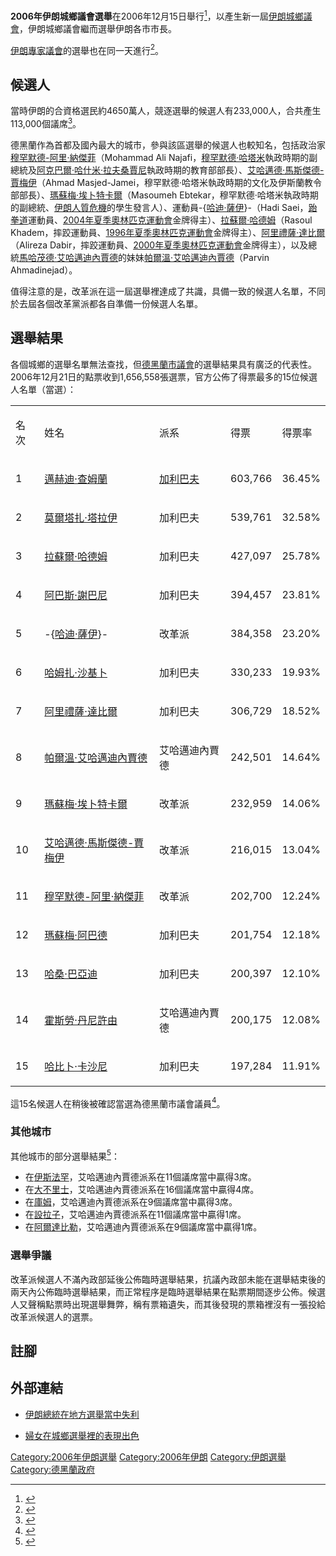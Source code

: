 {{Infobox Election
| election_name = 2006年伊朗城鄉議會選舉
| country = Iran
| type = parliamentary
| ongoing = no
| previous_election = 2003年伊朗城鄉議會選舉
| previous_year = 2003年
| next_election = 2013年伊朗城鄉議會選舉
| next_year = 2013年
| seats_for_election = [[伊朗城鄉議會|伊朗城鄉議會]]全部9000個議席
| election_date = 2006年12月15日
| image1 = [[File:Ghalibaf.jpg|165px]] 
| leader1 = [[穆罕默德-巴蓋爾·加利巴夫|穆罕默德-巴蓋爾·加利巴夫]]
| party1 = 伊斯蘭伊朗建築聯盟
| colour1 = ff7070
| alliance1 = [[伊朗原则主义派|原则主义派]]
| leaders_seat1 = -
| last_election1 =   
| seats1 = 
| seat_change1 =
| popular_vote1 =  
| percentage1 =  
| swing1 =
| colour2 = 28c0a6
| image2 = [[File:Najafi.jpg|200px]]  
| leader2 = [[穆罕默德-阿里·納傑菲|穆罕默德-阿里·納傑菲]]
| alliance2 = [[伊朗改革派|改革派]]
| party2 = 伊朗民族信託黨
| leaders_seat2 = [[德黑蘭|德黑蘭]]
| last_election2 = 
| seats2 =  
| seat_change2 =
| popular_vote2 = 
| percentage2 = 
| swing2 =
| title              = 議長
| before_election    = [[邁赫迪·查姆蘭|邁赫迪·查姆蘭]]
| after_election     = [[邁赫迪·查姆蘭|邁赫迪·查姆蘭]]
| before_party       = 原则主义派
| after_party        = 原则主义派
}}

'''2006年伊朗城鄉議會選舉'''在2006年12月15日舉行<ref>{{cite book | title=''Double trouble: Iran and North Korea as challenges to international security'' | publisher=Greenwood Publishing Group | author=Patrick M. Cronin | year=2008年 | pages=第30頁 | isbn=0275999602 | language = en}}</ref>，以產生新一屆[[伊朗城鄉議會|伊朗城鄉議會]]，伊朗城鄉議會繼而選舉伊朗各市市長。

[[伊朗專家議會|伊朗專家議會]]的選舉也在同一天進行<ref>{{cite web | url=http://www.payvand.com/news/06/dec/1328.html | title=Rafsanjani blasts anti-Iran UNSC resolution | publisher=Payvand | date=2006-12-31 | accessdate=2011-06-21 | language=en | archive-date=2008-12-12 | archive-url=https://web.archive.org/web/20081212005413/http://www.payvand.com/news/06/dec/1328.html | dead-url=no }}</ref>。

== 候選人 ==

當時伊朗的合資格選民約4650萬人，競逐選舉的候選人有233,000人，合共產生113,000個議席<ref>{{cite web | url=http://www.payvand.com/news/06/dec/1157.html | title=Iran: Elections Seen As Test Of Ahmadinejad's Popularity | publisher=Payvand | date=2006-12-15 | accessdate=2011-06-21 | author=Golnaz Esfandiari | language=en | archive-date=2012-11-08 | archive-url=https://web.archive.org/web/20121108231549/http://www.payvand.com/news/06/dec/1157.html | dead-url=no }}</ref>。

德黑蘭作為首都及國內最大的城市，參與該區選舉的候選人也較知名，包括政治家[[穆罕默德-阿里·納傑菲|穆罕默德-阿里·納傑菲]]（Mohammad Ali Najafi，[[穆罕默德·哈塔米|穆罕默德·哈塔米]]執政時期的副總統及[[阿克巴爾·哈什米·拉夫桑賈尼|阿克巴爾·哈什米·拉夫桑賈尼]]執政時期的教育部部長）、[[艾哈邁德·馬斯傑德-賈梅伊|艾哈邁德·馬斯傑德-賈梅伊]]（Ahmad Masjed-Jamei，穆罕默德·哈塔米執政時期的文化及伊斯蘭教令部部長）、[[瑪蘇梅·埃卜特卡爾|瑪蘇梅·埃卜特卡爾]]（Masoumeh Ebtekar，穆罕默德·哈塔米執政時期的副總統、[[伊朗人質危機|伊朗人質危機]]的學生發言人）、運動員-{[[哈迪·薩伊|哈迪·薩伊]]}-（Hadi Saei，[[跆拳道|跆拳道]]運動員、[[2004年夏季奧林匹克運動會|2004年夏季奧林匹克運動會]]金牌得主）、[[拉蘇爾·哈德姆|拉蘇爾·哈德姆]]（Rasoul Khadem，摔跤運動員、[[1996年夏季奧林匹克運動會|1996年夏季奧林匹克運動會]]金牌得主）、[[阿里禮薩·達比爾|阿里禮薩·達比爾]]（Alireza Dabir，摔跤運動員、[[2000年夏季奧林匹克運動會|2000年夏季奧林匹克運動會]]金牌得主），以及總統[[馬哈茂德·艾哈邁迪內賈德|馬哈茂德·艾哈邁迪內賈德]]的妹妹[[帕爾溫·艾哈邁迪內賈德|帕爾溫·艾哈邁迪內賈德]]（Parvin Ahmadinejad）。

值得注意的是，改革派在這一屆選舉裡達成了共識，具備一致的候選人名單，不同於去屆各個改革黨派都各自準備一份候選人名單。

== 選舉結果 ==

各個城鄉的選舉名單無法查找，但[[德黑蘭市議會|德黑蘭市議會]]的選舉結果具有廣泛的代表性。2006年12月21日的點票收到1,656,558張選票，官方公佈了得票最多的15位候選人名單（當選）：

{|
| 名次 || 姓名 || 派系 || 得票 || 得票率
|-
| 1 || [[邁赫迪·查姆蘭|邁赫迪·查姆蘭]] || [[穆罕默德-巴蓋爾·加利巴夫|加利巴夫]] ||603,766 || 36.45%
|-
| 2 || [[莫爾塔扎·塔拉伊|莫爾塔扎·塔拉伊]] || 加利巴夫 ||539,761 || 32.58%
|-
| 3 || [[拉蘇爾·哈德姆|拉蘇爾·哈德姆]] || 加利巴夫 ||427,097 || 25.78%
|-
| 4 || [[阿巴斯·謝巴尼|阿巴斯·謝巴尼]] || 加利巴夫 ||394,457 || 23.81%
|-
| 5 || -{[[哈迪·薩伊|哈迪·薩伊]]}- || 改革派 ||384,358 || 23.20%
|-
| 6 || [[哈姆扎·沙基卜|哈姆扎·沙基卜]] || 加利巴夫 ||330,233 || 19.93%
|-
| 7 || [[阿里禮薩·達比爾|阿里禮薩·達比爾]] || 加利巴夫 ||306,729 || 18.52%
|-
| 8 || [[帕爾溫·艾哈邁迪內賈德|帕爾溫·艾哈邁迪內賈德]] || 艾哈邁迪內賈德 || 242,501 || 14.64%
|-
| 9 || [[瑪蘇梅·埃卜特卡爾|瑪蘇梅·埃卜特卡爾]] || 改革派 ||232,959 || 14.06%
|-
| 10 || [[艾哈邁德·馬斯傑德-賈梅伊|艾哈邁德·馬斯傑德-賈梅伊]] || 改革派 || 216,015 || 13.04%
|-
| 11 || [[穆罕默德-阿里·納傑菲|穆罕默德-阿里·納傑菲]] || 改革派 ||202,700 || 12.24%
|-
| 12 || [[瑪蘇梅·阿巴德|瑪蘇梅·阿巴德]] || 加利巴夫 ||201,754 || 12.18%
|-
| 13 || [[哈桑·巴亞迪|哈桑·巴亞迪]] || 加利巴夫 ||200,397 || 12.10%
|-
| 14 || [[霍斯勞·丹尼許由|霍斯勞·丹尼許由]] || 艾哈邁迪內賈德 ||200,175 || 12.08%
|-
| 15 || [[哈比卜·卡沙尼|哈比卜·卡沙尼]] || 加利巴夫 ||197,284 || 11.91%
|}

這15名候選人在稍後被確認當選為德黑蘭市議會議員<ref>{{cite web | url=http://www.middle-east-online.com/English/?id=18885 | title=Ahmadinejad Tehran defeat confirmed | publisher=Middle East Online | date=2006-12-21 | accessdate=2011-06-21 | archive-date=2011-11-23 | archive-url=https://web.archive.org/web/20111123143155/http://www.middle-east-online.com/English/?id=18885 | dead-url=no }}</ref>。

=== 其他城市 ===

其他城市的部分選舉結果<ref>{{cite web | url=http://www.ft.com/cms/s/8b021d30-8de7-11db-ae0e-0000779e2340,Authorised=false.html?_i_location=http%3A%2F%2Fwww.ft.com%2Fcms%2Fs%2F0%2F8b021d30-8de7-11db-ae0e-0000779e2340.html&_i_referer=http%3A%2F%2Fen.wikipedia.org%2Fwiki%2FIranian_City_and_Village_Councils_elections%2C_2006 | title=Ahmadi-Nejad suffers vote setback in Iran | publisher=Financial Times | date=02-08-2009 | accessdate=2011-06-21 | language=en | archive-date=2019-08-21 | archive-url=https://web.archive.org/web/20190821184124/https://www.ft.com/content/8b021d30-8de7-11db-ae0e-0000779e2340?_i_location=http%3A%2F%2Fwww.ft.com%2Fcms%2Fs%2F0%2F8b021d30-8de7-11db-ae0e-0000779e2340.html&_i_referer=http%3A%2F%2Fen.wikipedia.org%2Fwiki%2FIranian_City_and_Village_Councils_elections%2C_2006 | dead-url=no }}</ref>：

*在[[伊斯法罕|伊斯法罕]]，艾哈邁迪內賈德派系在11個議席當中贏得3席。
*在[[大不里士|大不里士]]，艾哈邁迪內賈德派系在16個議席當中贏得4席。
*在[[庫姆|庫姆]]，艾哈邁迪內賈德派系在9個議席當中贏得3席。
*在[[設拉子|設拉子]]，艾哈邁迪內賈德派系在11個議席當中贏得1席。
*在[[阿爾達比勒|阿爾達比勒]]，艾哈邁迪內賈德派系在9個議席當中贏得1席。

=== 選舉爭議 ===

改革派候選人不滿內政部延後公佈臨時選舉結果，抗議內政部未能在選舉結束後的兩天內公佈臨時選舉結果，而正常程序是臨時選舉結果在點票期間逐步公佈。候選人又聲稱點票時出現選舉舞弊，稱有票箱遺失，而其後發現的票箱裡沒有一張投給改革派候選人的選票。

== 註腳 ==
<div class="references-small">
<references></references>
</div>

== 外部連結 ==
* {{en}}[http://www.citymayors.com/politics/iran_elections_06.html 伊朗總統在地方選舉當中失利]{{Wayback|url=http://www.citymayors.com/politics/iran_elections_06.html |date=20110514232630 }}
* {{en}}[https://web.archive.org/web/20071010050215/http://www.roozonline.com/english/archives/2006/12/001171.php 婦女在城鄉選舉裡的表現出色]

{{伊朗選舉}}

[[Category:2006年伊朗選舉|Category:2006年伊朗選舉]]
[[Category:2006年伊朗|Category:2006年伊朗]]
[[Category:伊朗選舉|Category:伊朗選舉]]
[[Category:德黑蘭政府|Category:德黑蘭政府]]